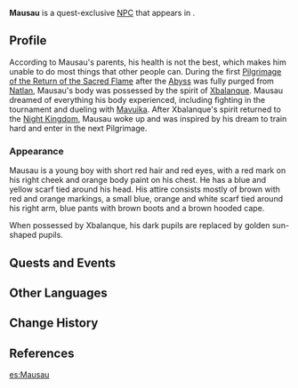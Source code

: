 {{About|the quest-exclusive NPC|the spirit that possessed him|Xbalanque}}
{{Character Infobox
|type             = Quest NPC
|image            = <gallery>
NPC Mausau.png|Normal
NPC Mausau Xbalanque.png|Possessed by Xbalanque
</gallery>
|realname         = <!-- Optional, if different from in-game name -->
|deceased         = <!-- Past (for deceased prior to events of the game) or free response -->
|region           = Natlan 
|location         = Natlan
|affiliation      = 
|title            = 

|ancestry         = <!-- Clan/family -->
|father           = Unnamed father
|mother           = Unnamed mother
|spouse           = 
|sibling          = 
|child            = 
|relative         = Tawto
|relativeNote     = Grandparent

|voiceEN          = 
|voiceCN          = [https://zh.moegirl.org.cn/zh-cn/Kinsen kinsen]<ref name="Clash of Scorching Suns ZH desc">Bilibili: [https://www.bilibili.com/video/BV1GKrTY7ELw {{zh|《原神》过场动画-「烈阳的碰撞」}}] (Video Description)</ref>
|voiceJP          = 
|voiceKR          = 
|dialoguereward   = 
}}
'''Mausau''' is a quest-exclusive [[NPC]] that appears in {{Quest|As the Blazing Sun}}.
<!--
==Location==
{{subst:#tag:gallery|
NPC Location {{subst:PAGENAME}}.png{{subst:!}}{{subst:PAGENAME}}'s location
NPC Location {{subst:PAGENAME}} Context.png{{subst:!}}Additional context
}}
-->
==Profile==
According to Mausau's parents, his health is not the best, which makes him unable to do most things that other people can. During the first [[Pilgrimage of the Return of the Sacred Flame]] after the [[Abyss]] was fully purged from [[Natlan]], Mausau's body was possessed by the spirit of [[Xbalanque]]. Mausau dreamed of everything his body experienced, including fighting in the tournament and dueling with [[Mavuika]]. After Xbalanque's spirit returned to the [[Night Kingdom]], Mausau woke up and was inspired by his dream to train hard and enter in the next Pilgrimage.

===Appearance===
Mausau is a young boy with short red hair and red eyes, with a red mark on his right cheek and orange body paint on his chest. He has a blue and yellow scarf tied around his head. His attire consists mostly of brown with red and orange markings, a small blue, orange and white scarf tied around his right arm, blue pants with brown boots and a brown hooded cape.

When possessed by Xbalanque, his dark pupils are replaced by golden sun-shaped pupils.

==Quests and Events==
{{Quests and Events}}
<!--
==Trivia==
''(To be added.)''
-->
==Other Languages==
{{Other Languages
|default_hidden = 1
|en       = Mausau
|zhs      = 马索
|zhs_rm   = Mǎsuǒ
|zht      = 馬索
|zht_rm   = Mǎsuǒ
|ja       = マソウ
|ja_rm    = Masou
|ko       = 마소
|es       = Mausau
|fr       = Mausau
|ru       = Маусау
|th       = Mausau
|vi       = Mausau
|de       = Mausau
|id       = Mausau
|pt       = Mausau
|tr       = Mausau
|it       = Mausau
}}

==Change History==
{{Change History|5.3}}

==References==
{{Reflist}}

[[es:Mausau]]